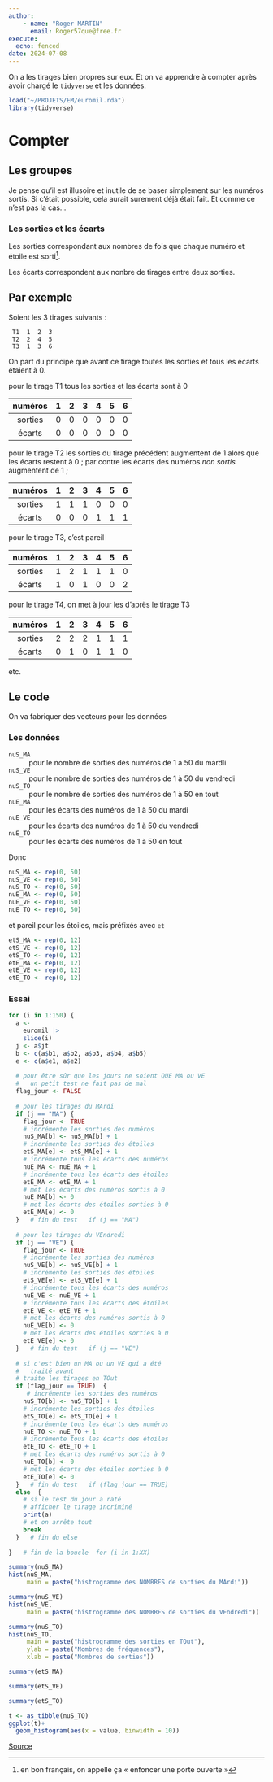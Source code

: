 ```yaml
---
author:
    - name: "Roger MARTIN"
      email: Roger57que@free.fr
execute: 
  echo: fenced
date: 2024-07-08
---
```


On a les tirages bien propres sur eux. Et on va apprendre à compter après avoir chargé le `tidyverse` et les données.

```r
load("~/PROJETS/EM/euromil.rda")
library(tidyverse)
```


# Compter

## Les groupes

Je pense qu'il est illusoire et inutile de se baser simplement sur les numéros sortis. Si c'était possible, cela aurait surement déjà était fait. Et comme ce n'est pas la cas…

### Les sorties et les écarts

Les sorties correspondant aux nombres de fois que chaque numéro et étoile est sorti[^compter-1].

[^compter-1]: en bon français, on appelle ça « enfoncer une porte ouverte »

Les écarts correspondent aux nonbre de tirages entre deux sorties.

::: callout-note
## Par exemple

Soient les $3$ tirages suivants :

```         
 T1  1  2  3
 T2  2  4  5
 T3  1  3  6
```
:::

On part du principe que avant ce tirage toutes les sorties et tous les écarts étaient à $0$.

pour le tirage T1 tous les sorties et les écarts sont à $0$

| numéros |  1  |  2  |  3  |  4  |  5  |  6  |
|:-------:|:---:|:---:|:---:|:---:|:---:|:---:|
| sorties |  0  |  0  |  0  |  0  |  0  |  0  |
| écarts  |  0  |  0  |  0  |  0  |  0  |  0  |

pour le tirage T2 les sorties du tirage précédent augmentent de $1$ alors que les écarts restent à $0$ ; par contre les écarts des numéros *non sortis* augmentent de $1$ ;

| numéros |  1  |  2  |  3  |  4  |  5  |  6  |
|:-------:|:---:|:---:|:---:|:---:|:---:|:---:|
| sorties |  1  |  1  |  1  |  0  |  0  |  0  |
| écarts  |  0  |  0  |  0  |  1  |  1  |  1  |

pour le tirage T3, c'est pareil

| numéros |  1  |  2  |  3  |  4  |  5  |  6  |
|:-------:|:---:|:---:|:---:|:---:|:---:|:---:|
| sorties |  1  |  2  |  1  |  1  |  1  |  0  |
| écarts  |  1  |  0  |  1  |  0  |  0  |  2  |

pour le tirage T4, on met à jour les d'après le tirage T3

| numéros |  1  |  2  |  3  |  4  |  5  |  6  |
|:-------:|:---:|:---:|:---:|:---:|:---:|:---:|
| sorties |  2  |  2  |  2  |  1  |  1  |  1  |
| écarts  |  0  |  1  |  0  |  1  |  1  |  0  |

etc.

## Le code

On va fabriquer des vecteurs pour les données

### Les données

`nuS_MA`
: pour le nombre de sorties des numéros de $1$ à $50$ du mardli

`nuS_VE`
: pour le nombre de sorties des numéros de $1$ à $50$ du vendredi

`nuS_TO`
: pour le nombre de sorties des numéros de $1$ à $50$ en tout

`nuE_MA`
: pour les écarts des numéros de $1$ à $50$ du mardi

`nuE_VE`
: pour les écarts des numéros de $1$ à $50$ du vendredi

`nuE_TO`
: pour les écarts des numéros de $1$ à $50$ en tout

Donc
```r
nuS_MA <- rep(0, 50)
nuS_VE <- rep(0, 50)
nuS_TO <- rep(0, 50)
nuE_MA <- rep(0, 50)
nuE_VE <- rep(0, 50)
nuE_TO <- rep(0, 50)
```
et pareil pour les étoiles, mais préfixés avec `et`
```r
etS_MA <- rep(0, 12)
etS_VE <- rep(0, 12)
etS_TO <- rep(0, 12)
etE_MA <- rep(0, 12)
etE_VE <- rep(0, 12)
etE_TO <- rep(0, 12)
```

### Essai

```r
for (i in 1:150) {
  a <- 
    euromil |> 
    slice(i)
  j <- a$jt
  b <- c(a$b1, a$b2, a$b3, a$b4, a$b5)
  e <- c(a$e1, a$e2)
  
  # pour être sûr que les jours ne soient QUE MA ou VE
  #   un petit test ne fait pas de mal
  flag_jour <- FALSE
  
  # pour les tirages du MArdi
  if (j == "MA") {
    flag_jour <- TRUE
    # incrémente les sorties des numéros
    nuS_MA[b] <- nuS_MA[b] + 1
    # incrémente les sorties des étoiles
    etS_MA[e] <- etS_MA[e] + 1
    # incrémente tous les écarts des numéros
    nuE_MA <- nuE_MA + 1
    # incrémente tous les écarts des étoiles
    etE_MA <- etE_MA + 1
    # met les écarts des numéros sortis à 0
    nuE_MA[b] <- 0
    # met les écarts des étoiles sorties à 0
    etE_MA[e] <- 0
  }   # fin du test   if (j == "MA")
  
  # pour les tirages du VEndredi
  if (j == "VE") {
    flag_jour <- TRUE
    # incrémente les sorties des numéros
    nuS_VE[b] <- nuS_VE[b] + 1
    # incrémente les sorties des étoiles
    etS_VE[e] <- etS_VE[e] + 1
    # incrémente tous les écarts des numéros
    nuE_VE <- nuE_VE + 1
    # incrémente tous les écarts des étoiles
    etE_VE <- etE_VE + 1
    # met les écarts des numéros sortis à 0
    nuE_VE[b] <- 0
    # met les écarts des étoiles sorties à 0
    etE_VE[e] <- 0
  }   # fin du test   if (j == "VE")
  
  # si c'est bien un MA ou un VE qui a été 
  #   traité avant
  # traite les tirages en TOut
  if (flag_jour == TRUE)  {
     # incrémente les sorties des numéros
    nuS_TO[b] <- nuS_TO[b] + 1
    # incrémente les sorties des étoiles
    etS_TO[e] <- etS_TO[e] + 1
    # incrémente tous les écarts des numéros
    nuE_TO <- nuE_TO + 1
    # incrémente tous les écarts des étoiles
    etE_TO <- etE_TO + 1
    # met les écarts des numéros sortis à 0
    nuE_TO[b] <- 0
    # met les écarts des étoiles sorties à 0
    etE_TO[e] <- 0
  }   # fin du test   if (flag_jour == TRUE)
  else  {
    # si le test du jour a raté
    # afficher le tirage incriminé
    print(a)
    # et on arrête tout
    break
  }   # fin du else
  
}   # fin de la boucle  for (i in 1:XX)
```

```r
summary(nuS_MA)
hist(nuS_MA,
     main = paste("histrogramme des NOMBRES de sorties du MArdi"))
```
```r
summary(nuS_VE)
hist(nuS_VE,
     main = paste("histrogramme des NOMBRES de sorties du VEndredi"))
```

```r
summary(nuS_TO)
hist(nuS_TO,
     main = paste("histrogramme des sorties en TOut"),
     ylab = paste("Nombres de fréquences"),
     xlab = paste("Nombres de sorties"))
```
```r
summary(etS_MA)
```
```r
summary(etS_VE)
```
```r
summary(etS_TO)
```

```r
t <- as_tibble(nuS_TO)
ggplot(t)+
  geom_histogram(aes(x = value, binwidth = 10))
```



[Source](https://juba.github.io/tidyverse/08-ggplot2.html)

